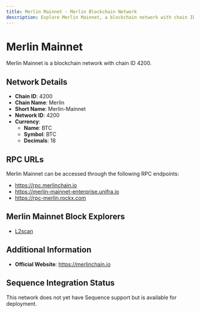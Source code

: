 ```yaml
--- 
title: Merlin Mainnet - Merlin Blockchain Network
description: Explore Merlin Mainnet, a blockchain network with chain ID 4200. Learn about its native currency, BTC, and how to interact with the network.
---
```


# Merlin Mainnet

Merlin Mainnet is a blockchain network with chain ID 4200.

## Network Details

- **Chain ID**: 4200
- **Chain Name**: Merlin
- **Short Name**: Merlin-Mainnet
- **Network ID**: 4200
- **Currency**: 
  - **Name**: BTC
  - **Symbol**: BTC
  - **Decimals**: 18

## RPC URLs

Merlin Mainnet can be accessed through the following RPC endpoints:

- https://rpc.merlinchain.io
- https://merlin-mainnet-enterprise.unifra.io
- https://rpc-merlin.rockx.com

## Merlin Mainnet Block Explorers

- [L2scan](https://scan.merlinchain.io)

## Additional Information

- **Official Website**: https://merlinchain.io

## Sequence Integration Status

This network does not yet have Sequence support but is available for deployment.
